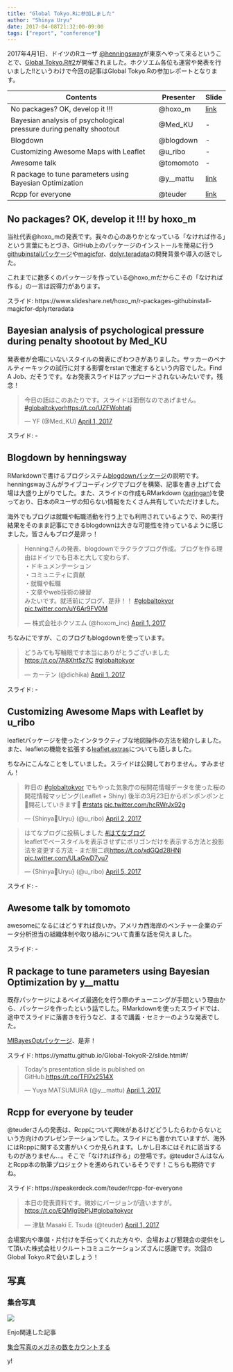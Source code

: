 ```yaml
---
title: "Global Tokyo.Rに参加しました"
author: "Shinya Uryu"
date: 2017-04-08T21:32:00-09:00
tags: ["report", "conference"]
---
```


2017年4月1日、ドイツのRユーザ [\@henningsway](https://twitter.com/henningsway)が東京へやって来るということで、[Global Tokyo.R#2](https://japanr.connpass.com/event/54006/)が開催されました。ホクソエム各位も運営や発表を行いました!!というわけで今回の記事はGlobal Tokyo.Rの参加レポートとなります。

| Contents                                                            | Presenter | Slide |
|---------------------------------------------------------------------|-----------|-------|
| No packages? OK, develop it !!! | @hoxo_m | [link](https://www.slideshare.net/hoxo_m/r-packages-githubinstall-magicfor-dplyrteradata) |
| Bayesian analysis of psychological pressure during penalty shootout | @Med_KU | - |
| Blogdown | @blogdown | - |
| Customizing Awesome Maps with Leaflet | @u_ribo | - |
| Awesome talk | @tomomoto | - |
| R package to tune parameters using Bayesian Optimization | @y__mattu | [link](https://ymattu.github.io/Global-TokyoR-2/slide.html#/) |
| Rcpp for everyone | @teuder | [link](https://speakerdeck.com/teuder/rcpp-for-everyone) |

## No packages? OK, develop it !!! by hoxo_m

当社代表\@hoxo_mの発表です。我々の心のありかとなっている「なければ作る」という言葉にもとづき、GitHub上のパッケージのインストールを簡易に行う[githubinstallパッケージ](https://cran.rstudio.com/web/packages/githubinstall/)や[magicfor](https://cran.rstudio.com/web/packages/magicfor/)、[dplyr.teradata](https://github.com/hoxo-m/dplyr.teradata)の開発背景や導入の話でした。

これまでに数多くのパッケージを作っている\@hoxo_mだからこその「なければ作る」の一言は説得力があります。

スライド: https://www.slideshare.net/hoxo_m/r-packages-githubinstall-magicfor-dplyrteradata

## Bayesian analysis of psychological pressure during penalty shootout by Med_KU

発表者が会場にいないスタイルの発表にざわつきがありました。サッカーのペナルティーキックの試行に対する影響をrstanで推定するという内容でした。Find A Job、だそうです。なお発表スライドはアップロードされないみたいです。残念！

<blockquote class="twitter-tweet" data-lang="en"><p lang="ja" dir="ltr">今日の話はこのあたりです。スライドは面倒なのであげません。 <a href="https://twitter.com/hashtag/globaltokyor?src=hash">#globaltokyor</a><a href="https://t.co/UZFWohtatj">https://t.co/UZFWohtatj</a></p>&mdash; YF (@Med_KU) <a href="https://twitter.com/Med_KU/status/848063699579424769">April 1, 2017</a></blockquote> <script async src="//platform.twitter.com/widgets.js" charset="utf-8"></script>

スライド: -

## Blogdown by henningsway

RMarkdownで書けるブログシステム[blogdownパッケージ](https://github.com/rstudio/blogdown)の説明です。henningswayさんがライブコーディングでブログを構築、記事を書き上げて会場は大盛り上がりでした。また、スライドの作成もRMarkdown ([xaringan](https://github.com/yihui/xaringan))を使っており、日本のRユーザの知らない情報をたくさん共有していただけました。

海外でもブログは就職や転職活動を行う上でも利用されているようで、Rの実行結果をそのまま記事にできるblogdownは大きな可能性を持っているように感じました。皆さんもブログ是非っ！

<blockquote class="twitter-tweet" data-lang="en"><p lang="ja" dir="ltr">Henningさんの発表、blogdownでラクラクブログ作成。ブログを作る理由はドイツでも日本と大して変わらず、<br>・ドキュメンテーション<br>・コミュニティに貢献<br>・就職や転職<br>・文章やweb技術の練習<br>みたいです。就活前にブログ、是非！！ <a href="https://twitter.com/hashtag/globaltokyor?src=hash">#globaltokyor</a> <a href="https://t.co/uY6Ar9FV0M">pic.twitter.com/uY6Ar9FV0M</a></p>&mdash; 株式会社ホクソエム (@hoxom_inc) <a href="https://twitter.com/hoxom_inc/status/848083410484568065">April 1, 2017</a></blockquote> <script async src="//platform.twitter.com/widgets.js" charset="utf-8"></script>

ちなみにですが、このブログもblogdownを使っています。

<blockquote class="twitter-tweet" data-lang="en"><p lang="ja" dir="ltr">どうみても写輪眼です本当にありがとうございました <a href="https://t.co/7A8Xht5z7C">https://t.co/7A8Xht5z7C</a> <a href="https://twitter.com/hashtag/globaltokyor?src=hash">#globaltokyor</a></p>&mdash; カーテン (@dichika) <a href="https://twitter.com/dichika/status/848080725857386498">April 1, 2017</a></blockquote> <script async src="//platform.twitter.com/widgets.js" charset="utf-8"></script>

スライド: -

## Customizing Awesome Maps with Leaflet by u_ribo

leafletパッケージを使ったインタラクティブな地図操作の方法を紹介しました。また、leafletの機能を拡張する[leaflet.extras](https://github.com/bhaskarvk/leaflet.extras)についても話しました。

ちなみにこんなことをしていました。スライドは公開しておりません。すみません！

<blockquote class="twitter-tweet" data-lang="en"><p lang="ja" dir="ltr">昨日の <a href="https://twitter.com/hashtag/globaltokyor?src=hash">#globaltokyor</a> でもやった気象庁の桜開花情報データを使った桜の開花情報マッピング(Leaflet + Shiny) 後半の3月23日からポンポンポンと🌸開花していきます🍡 <a href="https://twitter.com/hashtag/rstats?src=hash">#rstats</a> <a href="https://t.co/hcRWrJx92g">pic.twitter.com/hcRWrJx92g</a></p>&mdash; {Shinya🍉Uryu} (@u_ribo) <a href="https://twitter.com/u_ribo/status/848527196981297154">April 2, 2017</a></blockquote> <script async src="//platform.twitter.com/widgets.js" charset="utf-8"></script>

<blockquote class="twitter-tweet" data-lang="en"><p lang="ja" dir="ltr">はてなブログに投稿しました <a href="https://twitter.com/hashtag/%E3%81%AF%E3%81%A6%E3%81%AA%E3%83%96%E3%83%AD%E3%82%B0?src=hash">#はてなブログ</a><br>leafletでベースタイルを表示させずにポリゴンだけを表示する方法と投影法を変更する方法 - まだ厨二病<a href="https://t.co/xdGQd28HNl">https://t.co/xdGQd28HNl</a> <a href="https://t.co/ULaGwD7yu7">pic.twitter.com/ULaGwD7yu7</a></p>&mdash; {Shinya🍉Uryu} (@u_ribo) <a href="https://twitter.com/u_ribo/status/849412792415395842">April 5, 2017</a></blockquote> <script async src="//platform.twitter.com/widgets.js" charset="utf-8"></script>

スライド: -



## Awesome talk by tomomoto

awesomeになるにはどうすれば良いか。アメリカ西海岸のベンチャー企業のデータ分析担当の組織体制や取り組みについて貴重な話を伺えました。

スライド: -

## R package to tune parameters using Bayesian Optimization by y__mattu

既存パッケージによるベイズ最適化を行う際のチューニングが手間という理由から、パッケージを作ったという話でした。RMarkdownを使ったスライドでは、途中でスライドに落書きを行うなど、まるで講義・セミナーのような発表でした。

[MlBayesOptパッケージ](https://github.comymattu/MlBayesOpt)、是非！

スライド: https://ymattu.github.io/Global-TokyoR-2/slide.html#/

<blockquote class="twitter-tweet" data-lang="en"><p lang="en" dir="ltr">Today&#39;s presentation slide is published on GitHub.<a href="https://t.co/TFl7x2514X">https://t.co/TFl7x2514X</a></p>&mdash; Yuya MATSUMURA (@y__mattu) <a href="https://twitter.com/y__mattu/status/848065272762187777">April 1, 2017</a></blockquote> <script async src="//platform.twitter.com/widgets.js" charset="utf-8"></script>

## Rcpp for everyone by teuder

\@teuderさんの発表は、Rcppについて興味があるけどどうしたらわからないという方向けのプレゼンテーションでした。スライドにも書かれていますが、海外にはRcppに関する文書がいくつか見られます。しかし日本にはそれに該当するものがありません...。そこで「なければ作る」の登場です。\@teuderさんはなんとRcpp本の執筆プロジェクトを進められているそうです！こちらも期待ですね。

スライド: https://speakerdeck.com/teuder/rcpp-for-everyone

<blockquote class="twitter-tweet" data-lang="en"><p lang="ja" dir="ltr">本日の発表資料です。微妙にバージョンが違いますが。<a href="https://t.co/EQMIg9bPjJ">https://t.co/EQMIg9bPjJ</a><a href="https://twitter.com/hashtag/globaltokyor?src=hash">#globaltokyor</a></p>&mdash; 津駄 Masaki E. Tsuda (@teuder) <a href="https://twitter.com/teuder/status/848148912024178689">April 1, 2017</a></blockquote> <script async src="//platform.twitter.com/widgets.js" charset="utf-8"></script>

会場案内や準備・片付けを手伝ってくれた方々や、会場および懇親会の提供をして頂いた株式会社リクルートコミュニケーションズさんに感謝です。次回のGlobal Tokyo.Rで会いましょう！

## 写真

### 集合写真

<img src='../../../../../../../img/globaltokyor_photo1.jpeg' align='center'>

Enjo関連した記事

[集合写真のメガネの数をカウントする](http://d.hatena.ne.jp/dichika/20170402/p1)

y!
